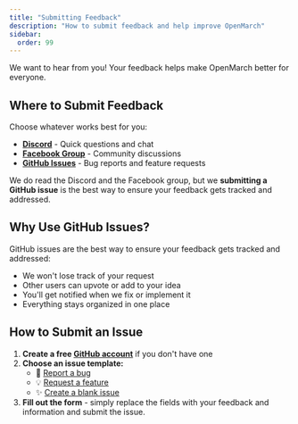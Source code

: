 ```yaml
---
title: "Submitting Feedback"
description: "How to submit feedback and help improve OpenMarch"
sidebar:
  order: 99
---
```


We want to hear from you! Your feedback helps make OpenMarch better for everyone.

## Where to Submit Feedback

Choose whatever works best for you:

- **[Discord](https://discord.openmarch.com)** - Quick questions and chat
- **[Facebook Group](https://facebook-group.openmarch.com)** - Community discussions
- **[GitHub Issues](https://github.com/OpenMarch/OpenMarch/issues)** - Bug reports and feature requests

We do read the Discord and the Facebook group, but we **submitting a GitHub issue** is the best way to ensure your feedback gets tracked and addressed.

## Why Use GitHub Issues?

GitHub issues are the best way to ensure your feedback gets tracked and addressed:

- We won't lose track of your request
- Other users can upvote or add to your idea
- You'll get notified when we fix or implement it
- Everything stays organized in one place

## How to Submit an Issue

1. **Create a free [GitHub account](https://github.com/)** if you don't have one
2. **Choose an issue template:**
   - 🐛 [Report a bug](https://github.com/OpenMarch/OpenMarch/issues/new?template=bug_report.md)
   - 💡 [Request a feature](https://github.com/OpenMarch/OpenMarch/issues/new?template=feature_request.md)
   - ✨ [Create a blank issue](https://github.com/OpenMarch/OpenMarch/issues/new)
3. **Fill out the form** - simply replace the fields with your feedback and information and submit the issue.
